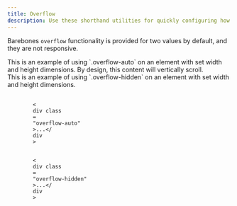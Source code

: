 ```yaml
---
title: Overflow
description: Use these shorthand utilities for quickly configuring how content overflows an element.
---
```


<article id="main" className="pr-3">
  <p>
    Barebones <code>overflow</code> functionality is provided for two values by
    default, and they are not responsive.
  </p>
  <div className="bd-example bg-white d-md-flex">
    <div
      className="overflow-auto p-3 mb-3 mb-md-0 mr-md-3 bg-light"
      style={{ maxWidth: "260px", maxHeight: "100px" }}
    >
      This is an example of using `.overflow-auto` on an element with set width
      and height dimensions. By design, this content will vertically scroll.
    </div>
    <div
      className="overflow-hidden p-3 bg-light"
      style={{ maxWidth: "260px", maxHeight: "100px" }}
    >
      This is an example of using `.overflow-hidden` on an element with set
      width and height dimensions.
    </div>
  </div>
  <div className="highlight">
    <pre tabIndex={0} className="chroma">
      <code className="language-html" data-lang="html">
        <span className="p">&lt;</span>
        <span className="nt">div</span> <span className="na">class</span>
        <span className="o">=</span>
        <span className="s">"overflow-auto"</span>
        <span className="p">&gt;</span>...<span className="p">&lt;/</span>
        <span className="nt">div</span>
        <span className="p">&gt;</span>
        <br />
        <span className="p">&lt;</span>
        <span className="nt">div</span> <span className="na">class</span>
        <span className="o">=</span>
        <span className="s">"overflow-hidden"</span>
        <span className="p">&gt;</span>...<span className="p">&lt;/</span>
        <span className="nt">div</span>
        <span className="p">&gt;</span>
      </code>
    </pre>
  </div>
</article>
